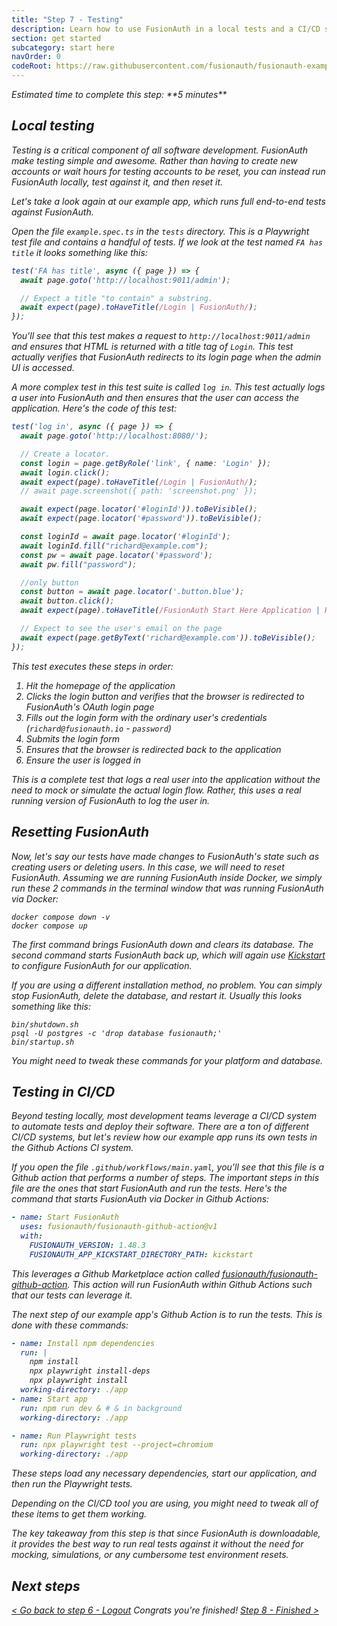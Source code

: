 ```yaml
---
title: "Step 7 - Testing"
description: Learn how to use FusionAuth in a local tests and a CI/CD system.
section: get started
subcategory: start here
navOrder: 0
codeRoot: https://raw.githubusercontent.com/fusionauth/fusionauth-example-express-start-here/main
---
```


<div className="border border-green-700 px-3 rounded-md">
  <i className="fa-duotone fa-stopwatch fa-2x mr-2 text-green-700 align-middle"/> Estimated time to complete this step: **5 minutes**
</div>

## Local testing

Testing is a critical component of all software development. FusionAuth make testing simple and awesome. Rather than having to create new accounts or wait hours for testing accounts to be reset, you can instead run FusionAuth locally, test against it, and then reset it.

Let's take a look again at our example app, which runs full end-to-end tests against FusionAuth.

Open the file `example.spec.ts` in the `tests` directory. This is a Playwright test file and contains a handful of tests. If we look at the test named `FA has title` it looks something like this:

```typescript
test('FA has title', async ({ page }) => {
  await page.goto('http://localhost:9011/admin');

  // Expect a title "to contain" a substring.
  await expect(page).toHaveTitle(/Login | FusionAuth/);
});
```

You'll see that this test makes a request to `http://localhost:9011/admin` and ensures that HTML is returned with a title tag of `Login`. This test actually verifies that FusionAuth redirects to its login page when the admin UI is accessed.

A more complex test in this test suite is called `log in`. This test actually logs a user into FusionAuth and then ensures that the user can access the application. Here's the code of this test:

```typescript
test('log in', async ({ page }) => {
  await page.goto('http://localhost:8080/');

  // Create a locator.
  const login = page.getByRole('link', { name: 'Login' });
  await login.click();
  await expect(page).toHaveTitle(/Login | FusionAuth/);
  // await page.screenshot({ path: 'screenshot.png' });

  await expect(page.locator('#loginId')).toBeVisible();
  await expect(page.locator('#password')).toBeVisible();

  const loginId = await page.locator('#loginId');
  await loginId.fill("richard@example.com");
  const pw = await page.locator('#password');
  await pw.fill("password");

  //only button
  const button = await page.locator('.button.blue');
  await button.click();
  await expect(page).toHaveTitle(/FusionAuth Start Here Application | Home/);

  // Expect to see the user's email on the page
  await expect(page.getByText('richard@example.com')).toBeVisible();
});
```

This test executes these steps in order:

1. Hit the homepage of the application
2. Clicks the login button and verifies that the browser is redirected to FusionAuth's OAuth login page
3. Fills out the login form with the ordinary user's credentials (`richard@fusionauth.io` - `password`)
4. Submits the login form
5. Ensures that the browser is redirected back to the application
6. Ensure the user is logged in

This is a complete test that logs a real user into the application without the need to mock or simulate the actual login flow. Rather, this uses a real running version of FusionAuth to log the user in.

## Resetting FusionAuth

Now, let's say our tests have made changes to FusionAuth's state such as creating users or deleting users. In this case, we will need to reset FusionAuth. Assuming we are running FusionAuth inside Docker, we simply run these 2 commands in the terminal window that was running FusionAuth via Docker:

```shell
docker compose down -v
docker compose up
```

The first command brings FusionAuth down and clears its database. The second command starts FusionAuth back up, which will again use [Kickstart](/docs/get-started/download-and-install/development/kickstart) to configure FusionAuth for our application.

If you are using a different installation method, no problem. You can simply stop FusionAuth, delete the database, and restart it. Usually this looks something like this:

```shell
bin/shutdown.sh
psql -U postgres -c 'drop database fusionauth;'
bin/startup.sh
```

You might need to tweak these commands for your platform and database.

## Testing in CI/CD

Beyond testing locally, most development teams leverage a CI/CD system to automate tests and deploy their software. There are a ton of different CI/CD systems, but let's review how our example app runs its own tests in the Github Actions CI system.

If you open the file `.github/workflows/main.yaml`, you'll see that this file is a Github action that performs a number of steps. The important steps in this file are the ones that start FusionAuth and run the tests. Here's the command that starts FusionAuth via Docker in Github Actions:

```yaml
- name: Start FusionAuth
  uses: fusionauth/fusionauth-github-action@v1
  with:
    FUSIONAUTH_VERSION: 1.48.3
    FUSIONAUTH_APP_KICKSTART_DIRECTORY_PATH: kickstart
```

This leverages a Github Marketplace action called [fusionauth/fusionauth-github-action](https://github.com/FusionAuth/fusionauth-github-action). This action will run FusionAuth within Github Actions such that our tests can leverage it.

The next step of our example app's Github Action is to run the tests. This is done with these commands:

```yaml
- name: Install npm dependencies
  run: |
    npm install
    npx playwright install-deps
    npx playwright install
  working-directory: ./app
- name: Start app
  run: npm run dev & # & in background
  working-directory: ./app

- name: Run Playwright tests
  run: npx playwright test --project=chromium
  working-directory: ./app
```

These steps load any necessary dependencies, start our application, and then run the Playwright tests.

Depending on the CI/CD tool you are using, you might need to tweak all of these items to get them working.

The key takeaway from this step is that since FusionAuth is downloadable, it provides the best way to run real tests against it without the need for mocking, simulations, or any cumbersome test environment resets.

## Next steps

[\< Go back to step 6 - Logout](step-6) <span class="inline-block mx-6 font-bold">Congrats you're finished!</span> [Step 8 - Finished \>](step-7)


